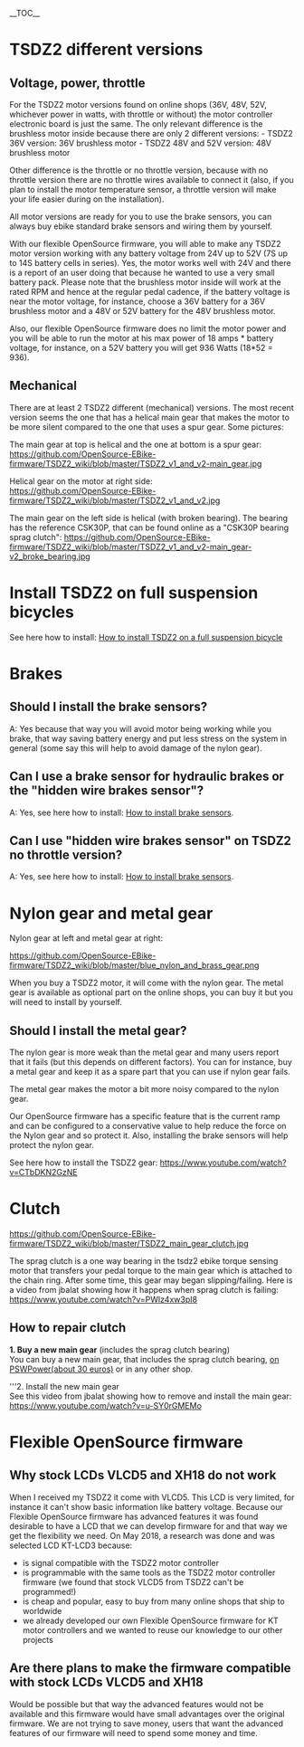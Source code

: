 __TOC__

= TSDZ2 different versions =

== Voltage, power, throttle  ==

For the TSDZ2 motor versions found on online shops (36V, 48V, 52V, whichever power in watts, with throttle or without) the motor controller electronic board is just the same. The only relevant difference is the brushless motor inside because there are only 2 different versions:
- TSDZ2 36V version: 36V brushless motor
- TSDZ2 48V and 52V version: 48V brushless motor

Other difference is the throttle or no throttle version, because with no throttle version there are no throttle wires available to connect it (also, if you plan to install the motor temperature sensor, a throttle version will make your life easier during on the installation).

All motor versions are ready for you to use the brake sensors, you can always buy ebike standard brake sensors and wiring them by yourself.

With our flexible OpenSource firmware, you will able to make any TSDZ2 motor version working with any battery voltage from 24V up to 52V (7S up to 14S battery cells in series). Yes, the motor works well with 24V and there is a report of an user doing that because he wanted to use a very small battery pack. Please note that the brushless motor inside will work at the rated RPM and hence at the regular pedal cadence, if the battery voltage is near the motor voltage, for instance, choose a 36V battery for a 36V brushless motor and a 48V or 52V battery for the 48V brushless motor.

Also, our flexible OpenSource firmware does no limit the motor power and you will be able to run the motor at his max power of 18 amps * battery voltage, for instance, on a 52V battery you will get 936 Watts (18*52 = 936).

== Mechanical ==

There are at least 2 TSDZ2 different (mechanical) versions. The most recent version seems the one that has a helical main gear that makes the motor to be more silent compared to the one that uses a spur gear. Some pictures:

The main gear at top is helical and the one at bottom is a spur gear:<br>
[[https://github.com/OpenSource-EBike-firmware/TSDZ2_wiki/blob/master/TSDZ2_v1_and_v2-main_gear.jpg]]

Helical gear on the motor at right side:<br>
[[https://github.com/OpenSource-EBike-firmware/TSDZ2_wiki/blob/master/TSDZ2_v1_and_v2.jpg]]

The main gear on the left side is helical (with broken bearing). The bearing has the reference CSK30P, that can be found online as a "CSK30P bearing sprag clutch":
[[https://github.com/OpenSource-EBike-firmware/TSDZ2_wiki/blob/master/TSDZ2_v1_and_v2-main_gear-v2_broke_bearing.jpg]]


= Install TSDZ2 on full suspension bicycles =

See here how to install: [[How to install TSDZ2 on a full suspension bicycle]]

= Brakes =

== Should I install the brake sensors? ==
A: Yes because that way you will avoid motor being working while you brake, that way saving battery energy and put less stress on the system in general (some say this will help to avoid damage of the nylon gear).

== Can I use a brake sensor for hydraulic brakes or the "hidden wire brakes sensor"? ==
A: Yes, see here how to install: [[How to install brake sensors]].

== Can I use "hidden wire brakes sensor" on TSDZ2 no throttle version? ==
A: Yes, see here how to install: [[How to install brake sensors]].

= Nylon gear and metal gear =
Nylon gear at left and metal gear at right:

[[https://github.com/OpenSource-EBike-firmware/TSDZ2_wiki/blob/master/blue_nylon_and_brass_gear.png]]

When you buy a TSDZ2 motor, it will come with the nylon gear. The metal gear is available as optional part on the online shops, you can buy it but you will need to install by yourself.

== Should I install the metal gear? ==
The nylon gear is more weak than the metal gear and many users report that it fails (but this depends on different factors). You can for instance, buy a metal gear and keep it as a spare part that you can use if nylon gear fails.

The metal gear makes the motor a bit more noisy compared to the nylon gear.

Our OpenSource firmware has a specific feature that is the current ramp and can be configured to a conservative value to help reduce the force on the Nylon gear and so protect it. Also, installing the brake sensors will help protect the nylon gear.

See here how to install the TSDZ2 gear: https://www.youtube.com/watch?v=CTbDKN2GzNE 

= Clutch =

[[https://github.com/OpenSource-EBike-firmware/TSDZ2_wiki/blob/master/TSDZ2_main_gear_clutch.jpg]]

The sprag clutch is a one way bearing in the tsdz2 ebike torque sensing motor that transfers your pedal torque to the main gear which is attached to the chain ring. After some time, this gear may began slipping/failing. Here is a video from jbalat showing how it happens when sprag clutch is failing: https://www.youtube.com/watch?v=PWlz4xw3pI8

== How to repair clutch ==

'''1. Buy a new main gear''' (includes the sprag clutch bearing)<br>
You can buy a new main gear, that includes the sprag clutch bearing, [http://www.pswpower.com/ven.php?cargo.2017-2s-mact on PSWPower(about 30 euros)] or in any other shop.

'''2. Install the new main gear<br>
See this video from jbalat showing how to remove and install the main gear: https://www.youtube.com/watch?v=u-SY0rGMEMo

= Flexible OpenSource firmware =

== Why stock LCDs VLCD5 and XH18 do not work ==

When I received my TSDZ2 it come with VLCD5. This LCD is very limited, for instance it can't show basic information like battery voltage.
Because our Flexible OpenSource firmware has advanced features it was found desirable to have a LCD that we can develop firmware for and that way we get the flexibility we need. On May 2018, a research was done and was selected LCD KT-LCD3 because:
* is signal compatible with the TSDZ2 motor controller
* is programmable with the same tools as the TSDZ2 motor controller firmware (we found that stock VLCD5 from TSDZ2 can't be programmed!)
* is cheap and popular, easy to buy from many online shops that ship to worldwide
* we already developed our own Flexible OpenSource firmware for KT motor controllers and we wanted to reuse our knowledge to our other projects

== Are there plans to make the firmware compatible with stock LCDs VLCD5 and XH18 ==

Would be possible but that way the advanced features would not be available and this firmware would have small advantages over the original firmware. We are not trying to save money, users that want the advanced features of our firmware will need to spend some money and time.